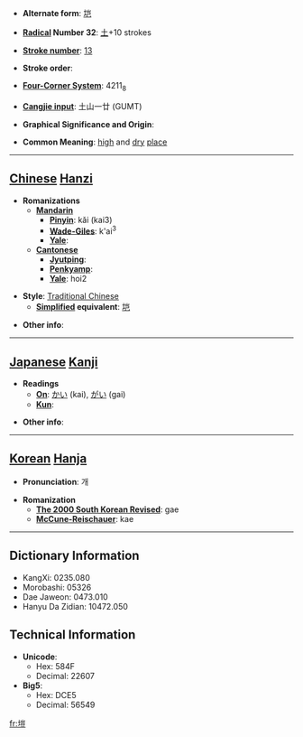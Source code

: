 * '''Alternate form''': [[垲]]

* '''[[Wiktionary:Chinese radical index| Radical]] Number 32''': [[Wiktionary:Chinese radical index 土|土]]+10 strokes

* '''[[Wiktionary:Chinese total strokes index|Stroke number]]''': [[Wiktionary:Chinese total strokes index 13|13]]

* '''Stroke order''': 

* '''[[Wiktionary:Chinese four corner index|Four-Corner System]]''': 4211<sub>8</sub>

* '''[[Wiktionary:Chinese Cangjie index|Cangjie input]]''': 土山一廿 (GUMT)

* '''Graphical Significance and Origin''': 

* '''Common Meaning''': [[high]] and [[dry]] [[place]]

----

== [[Chinese]] [[Hanzi]] ==

* '''Romanizations'''
** '''[[Mandarin]]'''
*** '''[[Pinyin]]''': kǎi (kai3)
*** '''[[Wade-Giles]]''': k'ai<sup>3</sup>
*** '''[[Yale]]''': 
** '''[[Cantonese]]'''
*** '''[[Jyutping]]''':
*** '''[[Penkyamp]]''': 
*** '''[[Yale]]''': hoi2

* '''Style''': [[Traditional Chinese]] 
** '''[[Simplified Chinese|Simplified]] equivalent''': [[垲]]

* '''Other info''': 

----

== [[Japanese]] [[Kanji]] ==

* '''Readings'''
** '''[[On]]''': [[かい]] (kai), [[がい]] (gai)
** '''[[Kun]]''': 

* '''Other info''':  

----

== [[Korean]] [[Hanja]] ==

* '''Pronunciation''': 개

* '''Romanization'''
** '''[[The 2000 South Korean Revised Romanization|The 2000 South Korean Revised]]''': gae
** '''[[McCune-Reischauer]]''': kae

----

== Dictionary Information ==

* KangXi: 0235.080
* Morobashi: 05326
* Dae Jaweon: 0473.010
* Hanyu Da Zidian: 10472.050

== Technical Information ==

* '''Unicode''':
** Hex: 584F
** Decimal: 22607
* '''Big5''':
** Hex: DCE5
** Decimal: 56549

[[fr:塏]]